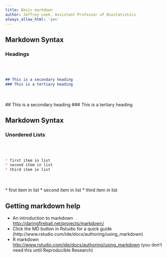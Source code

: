 ```yaml
---
title: Basic markdown
author: Jeffrey Leek, Assistant Professor of Biostatistics
always_allow_html: 'yes'
---
```


## Markdown Syntax

### Headings

<br></br>

```markdown
## This is a secondary heading
### This is a tertiary heading
```

<br></br>
## This is a secondary heading
### This is a tertiary heading


## Markdown Syntax

### Unordered Lists

<br></br>

```markdown
* first item in list
* second item in list
* third item in list
```

<br></br>
* first item in list
* second item in list
* third item in list


## Getting markdown help

* An introduction to markdown [http://daringfireball.net/projects/markdown/](http://daringfireball.net/projects/markdown/)
* Click the MD button in Rstudio for a quick guide (http://www.rstudio.com/ide/docs/authoring/using_markdown)
* R markdown [http://www.rstudio.com/ide/docs/authoring/using_markdown](http://www.rstudio.com/ide/docs/authoring/using_markdown) (you don't need this until Reproducible Research)
